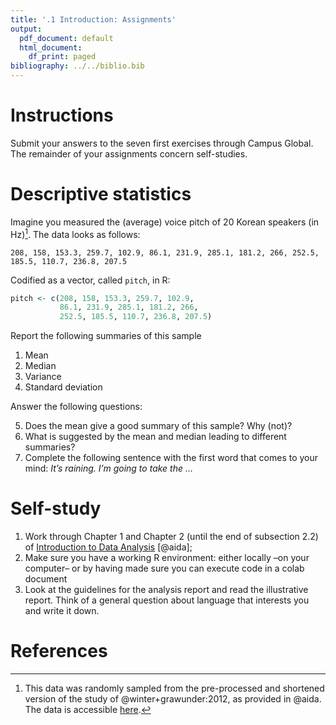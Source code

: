 ```yaml
---
title: '.1 Introduction: Assignments'
output:
  pdf_document: default
  html_document:
    df_print: paged
bibliography: ../../biblio.bib
---
```


# Instructions
Submit your answers to the seven first exercises through Campus Global. The remainder of your assignments concern self-studies.

# Descriptive statistics
Imagine you measured the (average) voice pitch of 20 Korean speakers (in Hz)^[This data was randomly sampled from the pre-processed and shortened version of the study of @winter+grawunder:2012, as provided in @aida. The data is accessible [here](https://rdrr.io/github/michael-franke/aida-package/man/data_polite.html).]. The data looks as follows: 

`208, 158, 153.3, 259.7, 102.9, 86.1, 231.9, 285.1, 181.2, 266, 252.5, 185.5, 110.7, 236.8, 207.5` 


Codified as a vector, called `pitch`, in R:
```r
pitch <- c(208, 158, 153.3, 259.7, 102.9,
           86.1, 231.9, 285.1, 181.2, 266,
           252.5, 185.5, 110.7, 236.8, 207.5)
```

Report the following summaries of this sample

  1. Mean
  2. Median
  3. Variance
  4. Standard deviation
  
Answer the following questions:
  
  5. Does the mean give a good summary of this sample? Why (not)?
  6. What is suggested by the mean and median leading to different summaries?
  7. Complete the following sentence with the first word that comes to your mind: *It's raining. I'm going to take the ...*
  
# Self-study 
1. Work through Chapter 1 and Chapter 2 (until the end of subsection 2.2) of [Introduction to Data Analysis](https://michael-franke.github.io/intro-data-analysis/) [@aida];
2. Make sure you have a working R environment: either locally --on your computer-- or by having made sure you can execute code in a colab document
3. Look at the guidelines for the analysis report and read the illustrative report. Think of a general question about language that interests you and write it down.

# References
